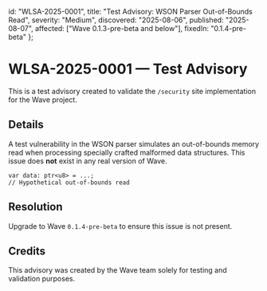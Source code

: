   id: "WLSA-2025-0001",
  title: "Test Advisory: WSON Parser Out-of-Bounds Read",
  severity: "Medium",
  discovered: "2025-08-06",
  published: "2025-08-07",
  affected: ["Wave 0.1.3-pre-beta and below"],
  fixedIn: "0.1.4-pre-beta"
};

# WLSA-2025-0001 — Test Advisory

This is a test advisory created to validate the `/security` site implementation for the Wave project.

## Details

A test vulnerability in the WSON parser simulates an out-of-bounds memory read when processing specially crafted malformed data structures.
This issue does **not** exist in any real version of Wave.

```wave
var data: ptr<u8> = ...;
// Hypothetical out-of-bounds read
```

## Resolution

Upgrade to Wave `0.1.4-pre-beta` to ensure this issue is not present.

## Credits

This advisory was created by the Wave team solely for testing and validation purposes.